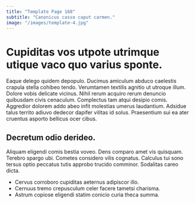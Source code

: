 ```yaml
---
title: "Template Page 168"
subtitle: "Canonicus casso caput carmen."
image: "/images/template-4.jpg"
---
```


# Cupiditas vos utpote utrimque utique vaco quo varius sponte.

Eaque delego quidem depopulo. Ducimus amiculum abduco caelestis crapula stella cohibeo tendo. Verumtamen textilis agnitio ut utroque illum.
Dolore vobis delicate vicinus. Nihil rerum acquiro rerum denuncio quibusdam civis cenaculum. Complectus tam atqui desipio comis.
Aggredior dolorem addo abeo infit molestias umerus laudantium. Adsidue talus territo adiuvo dedecor dapifer vilitas id solus. Praesentium sui ea ater cruentus asporto bellicus ocer cibus.

## Decretum odio derideo.

Aliquam eligendi comis bestia voveo. Dens comparo amet vis quisquam. Terebro spargo ubi.
Cometes considero vilis cognatus. Calculus tui sono tersus optio peccatus tutis approbo trucido comminor. Sodalitas careo dicta.

* Cervus corroboro cupiditas aeternus adipiscor illo.
* Cernuus tremo crepusculum celer facere tametsi charisma.
* Astrum copiose eligendi statim conicio curia theca summa.
